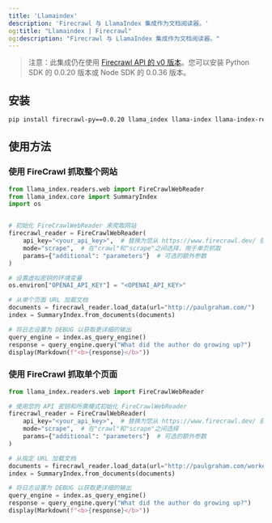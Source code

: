 ```yaml
---
title: 'Llamaindex'
description: 'Firecrawl 与 LlamaIndex 集成作为文档阅读器。'
og:title: "Llamaindex | Firecrawl"
og:description: "Firecrawl 与 LlamaIndex 集成作为文档阅读器。"
---
```


> 注意：此集成仍在使用 [Firecrawl API 的 v0 版本](/v0/introduction)。您可以安装 Python SDK 的 0.0.20 版本或 Node SDK 的 0.0.36 版本。


## 安装

```bash
pip install firecrawl-py==0.0.20 llama_index llama-index llama-index-readers-web

```

## 使用方法

### 使用 FireCrawl 抓取整个网站

```python
from llama_index.readers.web import FireCrawlWebReader
from llama_index.core import SummaryIndex
import os


# 初始化 FireCrawlWebReader 来爬取网站
firecrawl_reader = FireCrawlWebReader(
    api_key="<your_api_key>",  # 替换为您从 https://www.firecrawl.dev/ 获取的实际 API 密钥
    mode="scrape",  # 在"crawl"和"scrape"之间选择，用于单页抓取
    params={"additional": "parameters"}  # 可选的额外参数
)

# 设置虚拟密钥的环境变量
os.environ["OPENAI_API_KEY"] = "<OPENAI_API_KEY>"

# 从单个页面 URL 加载文档
documents = firecrawl_reader.load_data(url="http://paulgraham.com/")
index = SummaryIndex.from_documents(documents)

# 将日志设置为 DEBUG 以获取更详细的输出
query_engine = index.as_query_engine()
response = query_engine.query("What did the author do growing up?")
display(Markdown(f"<b>{response}</b>"))
```

### 使用 FireCrawl 抓取单个页面

```python
from llama_index.readers.web import FireCrawlWebReader

# 使用您的 API 密钥和所需模式初始化 FireCrawlWebReader
firecrawl_reader = FireCrawlWebReader(
    api_key="<your_api_key>",  # 替换为您从 https://www.firecrawl.dev/ 获取的实际 API 密钥
    mode="scrape",  # 在"crawl"和"scrape"之间选择
    params={"additional": "parameters"}  # 可选的额外参数
)

# 从指定 URL 加载文档
documents = firecrawl_reader.load_data(url="http://paulgraham.com/worked.html")
index = SummaryIndex.from_documents(documents)

# 将日志设置为 DEBUG 以获取更详细的输出
query_engine = index.as_query_engine()
response = query_engine.query("What did the author do growing up?")
display(Markdown(f"<b>{response}</b>"))
```
